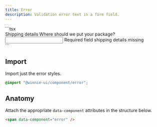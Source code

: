 ```yaml
---
title: Error 
description: Validation error text in a form field.
---
```




<Demo>
  <FieldError />
  <Fragment slot="footer">
    ```tsx
    <div data-component="field">
      <label data-component="label">Shipping details</label>
      <span data-component="description">Where should we put your package?</span>
      <input data-component="input" />
      <span data-component="error">Required field shipping details missing</span>
    </div>
    ```
  </Fragment>
</Demo>

## Import

Import just the error styles.

```css
@import "@winnie-ui/component/error";
```

## Anatomy

Attach the appropriate `data-component` attributes in the structure below.

```html
<span data-component="error" />
```

